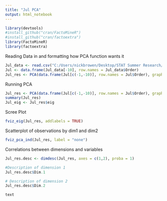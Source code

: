 ```yaml
---
title: "Jul PCA"
output: html_notebook
---
```


```r
library(devtools)
#install_github("cran/FactoMineR")
#install_github("cran/factoextra")
library(FactoMineR)
library(factoextra)
```


Reading Data in and formatting how PCA function wants it
```r
Jul_data <- read.csv("C:/Users/nickbrowen/Desktop/STAT Summer Research/JulSoil.csv")[,-1]
Jul <- data.frame(Jul_data[-10], row.names = Jul_data$Order)
Jul_res <- PCA(data.frame(Jul[c(-1,-10)], row.names = Jul$Order), graph = F)
```

Running PCA
```r
Jul_res <- PCA(data.frame(Jul[c(-1,-10)], row.names = Jul$Order), graph = F)
summary(Jul_res)
Jul_eig <- Jul_res$eig
```

Scree Plot
```r
fviz_eig(Jul_res, addlabels = TRUE)
```

Scatterplot of observations by dim1 and dim2
```r
fviz_pca_ind(Jul_res, label = "none")
```

Correlations between dimensions and variables
```r
Jul_res.desc <- dimdesc(Jul_res, axes = c(1,2), proba = 1)

#Description of dimension 1
Jul_res.desc$Dim.1

# Description of dimension 2
Jul_res.desc$Dim.2

```
```
text
```


